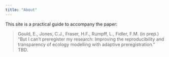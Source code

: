 ```yaml
---
title: "About"
---
```


This site is a practical guide to accompany the paper:

> Gould, E., Jones, C.J., Fraser, H.F., Rumpff, L., Fidler, F.M.
> (in prep.) "But I can't preregister my research: Improving the reproducibility and transparency of ecology modelling with adaptive preregistration." TBD.

